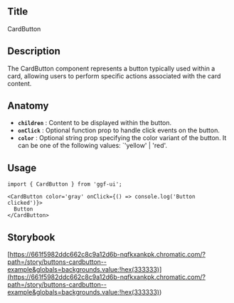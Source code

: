 ## Title

CardButton

## Description

The CardButton component represents a button typically used within a card, allowing users to perform specific actions associated with the card content.

## Anatomy

- **`children`** : Content to be displayed within the button.
- **`onClick`** : Optional function prop to handle click events on the button.
- **`color`** : Optional string prop specifying the color variant of the button. It can be one of the following values: `'yellow' | 'red'.

## Usage

```tsx
import { CardButton } from 'ggf-ui';
```

```tsx
<CardButton color='gray' onClick={() => console.log('Button clicked')}>
  Button
</CardButton>
```

## Storybook

[https://661f5982ddc662c8c9a12d6b-nqfkxankpk.chromatic.com/?path=/story/buttons-cardbutton--example&globals=backgrounds.value:!hex(333333)](<https://661f5982ddc662c8c9a12d6b-nqfkxankpk.chromatic.com/?path=/story/buttons-cardbutton--example&globals=backgrounds.value:!hex(333333)>)

